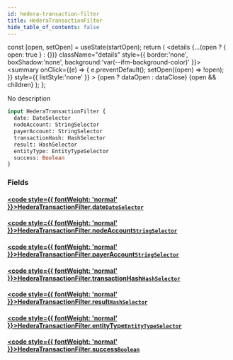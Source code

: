 ```yaml
---
id: hedera-transaction-filter
title: HederaTransactionFilter
hide_table_of_contents: false
---
```







  const [open, setOpen] = useState(startOpen);
  return (
    <details {...(open ? { open: true } : {})} className="details" style={{ border:'none', boxShadow:'none', background:'var(--ifm-background-color)' }}>
      <summary
        onClick={(e) => {
          e.preventDefault();
          setOpen((open) => !open);
        }}
        style={{ listStyle:'none' }}
      >
      {open ? dataOpen : dataClose}
      </summary>
      {open && children}
    </details>
  );
};








No description


```graphql
input HederaTransactionFilter {
  date: DateSelector
  nodeAccount: StringSelector
  payerAccount: StringSelector
  transactionHash: HashSelector
  result: HashSelector
  entityType: EntityTypeSelector
  success: Boolean
}
```




### Fields

#### [<code style={{ fontWeight: 'normal' }}>HederaTransactionFilter.<b>date</b></code>](#)<Bullet />[`DateSelector`](/docs/v1/graphql-reference/inputs/date-selector) <Badge class="badge badge--secondary" text="input"/> 
> 
> 
> 
> 

#### [<code style={{ fontWeight: 'normal' }}>HederaTransactionFilter.<b>nodeAccount</b></code>](#)<Bullet />[`StringSelector`](/docs/v1/graphql-reference/inputs/string-selector) <Badge class="badge badge--secondary" text="input"/> 
> 
> 
> 
> 

#### [<code style={{ fontWeight: 'normal' }}>HederaTransactionFilter.<b>payerAccount</b></code>](#)<Bullet />[`StringSelector`](/docs/v1/graphql-reference/inputs/string-selector) <Badge class="badge badge--secondary" text="input"/> 
> 
> 
> 
> 

#### [<code style={{ fontWeight: 'normal' }}>HederaTransactionFilter.<b>transactionHash</b></code>](#)<Bullet />[`HashSelector`](/docs/v1/graphql-reference/inputs/hash-selector) <Badge class="badge badge--secondary" text="input"/> 
> 
> 
> 
> 

#### [<code style={{ fontWeight: 'normal' }}>HederaTransactionFilter.<b>result</b></code>](#)<Bullet />[`HashSelector`](/docs/v1/graphql-reference/inputs/hash-selector) <Badge class="badge badge--secondary" text="input"/> 
> 
> 
> 
> 

#### [<code style={{ fontWeight: 'normal' }}>HederaTransactionFilter.<b>entityType</b></code>](#)<Bullet />[`EntityTypeSelector`](/docs/v1/graphql-reference/inputs/entity-type-selector) <Badge class="badge badge--secondary" text="input"/> 
> 
> 
> 
> 

#### [<code style={{ fontWeight: 'normal' }}>HederaTransactionFilter.<b>success</b></code>](#)<Bullet />[`Boolean`](/docs/v1/graphql-reference/scalars/boolean) <Badge class="badge badge--secondary" text="scalar"/> 
> 
> 
> 
> 



